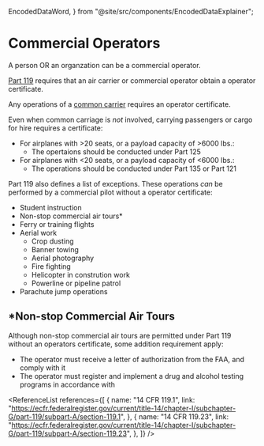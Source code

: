   EncodedDataWord,
} from "@site/src/components/EncodedDataExplainer";

# Commercial Operators

A person OR an organzation can be a commercial operator.

[Part 119](https://ecfr.federalregister.gov/current/title-14/chapter-I/subchapter-G/part-119/subpart-A/section-119.1)
requires that an air carrier or commercial operator obtain a operator
certificate.

Any operations of a [common carrier](/topics/commercial/carriage) requires an
operator certificate.

Even when common carriage is _not_ involved, carrying passengers or cargo for
hire requires a certificate:

- For airplanes with >20 seats, or a payload capacity of >6000 lbs.:
  - The opertaions should be conducted under Part 125
- For airplanes with &lt;20 seats, or a payload capacity of &lt;6000 lbs.:
  - The operations should be conducted under Part 135 or Part 121

<Reg part="119.23" />

Part 119 also defines a list of exceptions. These operations _can_ be performed
by a commercial pilot without a operator certificate:

- Student instruction
- Non-stop commercial air tours\*
- Ferry or training flights
- Aerial work
  - Crop dusting
  - Banner towing
  - Aerial photography
  - Fire fighting
  - Helicopter in constrution work
  - Powerline or pipeline patrol
- Parachute jump operations

<Reg part="119.1" />

## \*Non-stop Commercial Air Tours

Although non-stop commercial air tours are permitted under Part 119 without an
operators certificate, some addition requirement apply:

- The operator must receive a letter of authorization from the FAA, and comply
  with it
- The operator must register and implement a drug and alcohol testing programs
  in accordance with <Reg part="120" />

<Reg part="91.147" />

<ReferenceList
  references={[
    {
      name: "14 CFR 119.1",
      link: "https://ecfr.federalregister.gov/current/title-14/chapter-I/subchapter-G/part-119/subpart-A/section-119.1",
    },
    {
      name: "14 CFR 119.23",
      link: "https://ecfr.federalregister.gov/current/title-14/chapter-I/subchapter-G/part-119/subpart-A/section-119.23",
    },
  ]}
/>
